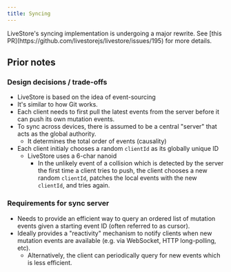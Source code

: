```yaml
---
title: Syncing
---
```



<Card icon="warning">
LiveStore's syncing implementation is undergoing a major rewrite. See [this PR](https://github.com/livestorejs/livestore/issues/195) for more details.
</Card>

## Prior notes

### Design decisions / trade-offs

- LiveStore is based on the idea of event-sourcing
- It's similar to how Git works.
- Each client needs to first pull the latest events from the server before it can push its own mutation events.
- To sync across devices, there is assumed to be a central "server" that acts as the global authority.
  - It determines the total order of events (causality)
- Each client initialy chooses a random `clientId` as its globally unique ID
  - LiveStore uses a 6-char nanoid
	- In the unlikely event of a collision which is detected by the server the first time a client tries to push, the client chooses a new random `clientId`, patches the local events with the new `clientId`, and tries again.

### Requirements for sync server

- Needs to provide an efficient way to query an ordered list of mutation events given a starting event ID (often referred to as cursor).
- Ideally provides a "reactivity" mechanism to notify clients when new mutation events are available (e.g. via WebSocket, HTTP long-polling, etc).
  - Alternatively, the client can periodically query for new events which is less efficient.
